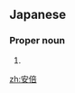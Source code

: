 ==Japanese==
{{ja-kanjitab|安|倍}}

===Proper noun===
{{ja-pos|あべ|proper}}

# {{surname|lang=ja|sort=あべ}}

[[zh:安倍]]